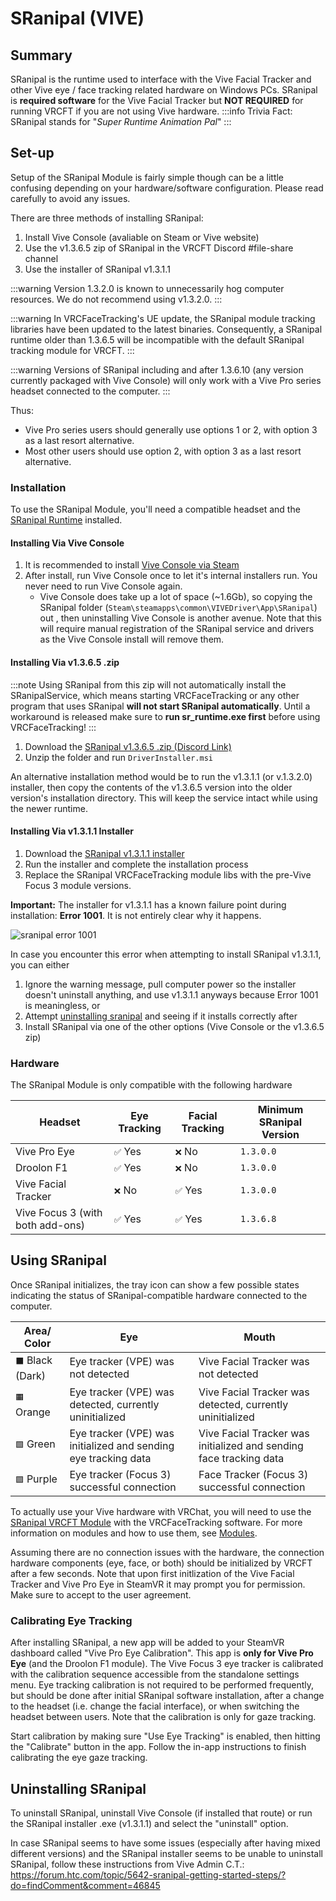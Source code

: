 # SRanipal (VIVE)

## Summary

SRanipal is the runtime used to interface with the Vive Facial Tracker and other Vive eye / face tracking related hardware on Windows PCs.
SRanipal is **required software** for the Vive Facial Tracker but **NOT REQUIRED** for running VRCFT if you are not using Vive hardware.
:::info
Trivia Fact: SRanipal stands for "*Super Runtime Animation Pal*"
:::

## Set-up

Setup of the SRanipal Module is fairly simple though can be a little confusing depending on your hardware/software configuration.
Please read carefully to avoid any issues.

There are three methods of installing SRanipal:

1. Install Vive Console (avaliable on Steam or Vive website)
2. Use the v1.3.6.5 zip of SRanipal in the VRCFT Discord #file-share channel
3. Use the installer of SRanipal v1.3.1.1

:::warning
Version 1.3.2.0 is known to unnecessarily hog computer resources. We do not recommend using v1.3.2.0. 
:::

:::warning
In VRCFaceTracking's UE update, the SRanipal module tracking libraries have been updated to the latest binaries.
Consequently, a SRanipal runtime older than 1.3.6.5 will be incompatible with the default SRanipal tracking module for VRCFT.
:::

:::warning
Versions of SRanipal including and after 1.3.6.10 (any version currently packaged with Vive Console) will only work with a Vive Pro series headset connected to the computer.
:::

Thus:

- Vive Pro series users should generally use options 1 or 2, with option 3 as a last resort alternative.
- Most other users should use option 2, with option 3 as a last resort alternative.

### Installation

To use the SRanipal Module, you'll need a compatible headset and the [SRanipal Runtime](https://drive.google.com/drive/folders/1hU1tvOiTHQbT-Ad-wBJ8II8uXkQ8bvvh?usp=share_link) installed.

#### Installing Via Vive Console

1. It is recommended to install [Vive Console via Steam](https://store.steampowered.com/app/1635730/VIVE_Console_for_SteamVR/)
2. After install, run Vive Console once to let it's internal installers run. You never need to run Vive Console again.
    - Vive Console does take up a lot of space (~1.6Gb), so copying the SRanipal folder (``Steam\steamapps\common\VIVEDriver\App\SRanipal``) out , then uninstalling Vive Console is another avenue. Note that this will require manual registration of the SRanipal service and drivers as the Vive Console install will remove them.

#### Installing Via v1.3.6.5 .zip

:::note
   Using SRanipal from this zip will not automatically install the SRanipalService, which means starting VRCFaceTracking or any other
   program that uses SRanipal **will not start SRanipal automatically**. Until a workaround is released make sure to **run sr_runtime.exe first**
   before using VRCFaceTracking!
:::

1. Download the [SRanipal v1.3.6.5 .zip (Discord Link)](https://discord.com/channels/849300336128032789/915075185328152606/1017600042837753906)
2. Unzip the folder and run ``DriverInstaller.msi``

An alternative installation method would be to run the v1.3.1.1 (or v.1.3.2.0) installer, then copy the contents of the v1.3.6.5 version into the older version's installation directory.
This will keep the service intact while using the newer runtime.

#### Installing Via v1.3.1.1 Installer

1. Download the [SRanipal v1.3.1.1 installer](https://drive.google.com/drive/folders/1hU1tvOiTHQbT-Ad-wBJ8II8uXkQ8bvvh?usp=share_link)
2. Run the installer and complete the installation process
3. Replace the SRanipal VRCFaceTracking module libs with the pre-Vive Focus 3 module versions.

**Important:** The installer for v1.3.1.1 has a known failure point during installation: **Error 1001**. It is not entirely clear why it happens.

<div style={{
    width: '50%',
    height: 'auto',
    margin: 'auto',
    display: 'block'
}}>
    <img src={require("../img/vive/sranipal/vive_installer_error_1001.png").default} alt="sranipal error 1001" />
</div>

In case you encounter this error when attempting to install SRanipal v1.3.1.1, you can either

1. Ignore the warning message, pull computer power so the installer doesn't uninstall anything, and use v1.3.1.1 anyways because Error 1001 is meaningless, or
2. Attempt [uninstalling sranipal](#uninstalling-sranipal) and seeing if it installs correctly after
3. Install SRanipal via one of the other options (Vive Console or the v1.3.6.5 zip)

### Hardware

The SRanipal Module is only compatible with the following hardware

| Headset | Eye Tracking | Facial Tracking | Minimum SRanipal Version |
| ---------------------------------- | -------- | --------- | --------- |
| Vive Pro Eye                       | `✅` Yes | `❌` No  | `1.3.0.0` |
| Droolon F1                         | `✅` Yes | `❌` No  | `1.3.0.0` |
| Vive Facial Tracker                | `❌` No  | `✅` Yes | `1.3.0.0` |
| Vive Focus 3 (with both add-ons)   | `✅` Yes | `✅` Yes | `1.3.6.8` |

## Using SRanipal

Once SRanipal initializes, the tray icon can show a few possible states indicating the status of SRanipal-compatible hardware connected to the computer.

| Area/ Color        | Eye                                                             | Mouth                                                              |
|--------------------|-----------------------------------------------------------------|--------------------------------------------------------------------|
| `⬛` Black (Dark) | Eye tracker (VPE) was not detected                              | Vive Facial Tracker was not detected                               |
| `🟧` Orange       | Eye tracker (VPE) was detected, currently uninitialized         | Vive Facial Tracker was detected, currently uninitialized          |
| `🟩` Green        | Eye tracker (VPE) was initialized and sending eye tracking data | Vive Facial Tracker was initialized and sending face tracking data |
| `🟪` Purple       | Eye tracker (Focus 3) successful connection                     | Face Tracker (Focus 3) successful connection                       |

To actually use your Vive hardware with VRChat, you will need to use the [SRanipal VRCFT Module](https://github.com/regzo2/VRCFaceTracking/releases/download/v5.0.0-pre-2/CustomLibs.zip) with the VRCFaceTracking software.
For more information on modules and how to use them, see [Modules](./modules.mdx).

Assuming there are no connection issues with the hardware, the connection hardware components (eye, face, or both) should be initialized by VRCFT after a few seconds.
Note that upon first initlization of the Vive Facial Tracker and Vive Pro Eye in SteamVR it may prompt you for permission.
Make sure to accept to the user agreement.

### Calibrating Eye Tracking

After installing SRanipal, a new app will be added to your SteamVR dashboard called "Vive Pro Eye Calibration". This app is **only for Vive Pro Eye** (and the Droolon F1 module).
The Vive Focus 3 eye tracker is calibrated with the calibration sequence accessible from the standalone settings menu.
Eye tracking calibration is not required to be performed frequently, but should be done after initial SRanipal software installation, after a change to the headset (i.e. change the facial interface), or when switching the headset between users.
Note that the calibration is only for gaze tracking.

Start calibration by making sure "Use Eye Tracking" is enabled, then hitting the "Calibrate" button in the app. Follow the in-app instructions to finish calibrating the eye gaze tracking.  

## Uninstalling SRanipal

To uninstall SRanipal, uninstall Vive Console (if installed that route) or run the SRanipal installer .exe (v1.3.1.1) and select the "uninstall" option.

In case SRanipal seems to have some issues (especially after having mixed different versions) and the SRanipal installer seems to be unable to uninstall SRanipal, follow these instructions from Vive Admin C.T.:
https://forum.htc.com/topic/5642-sranipal-getting-started-steps/?do=findComment&comment=46845

<!-- :::info
If you're having performance issues and are using the Vive Pro Eye and/or the Vive Facial Tracker, try downgrading to SRanipal version 1.3.1.1
::: -->